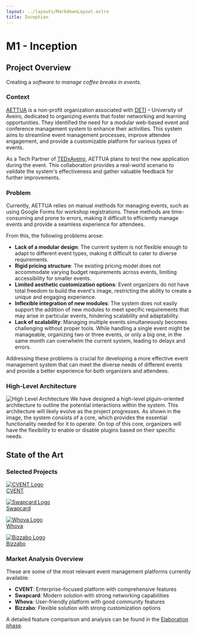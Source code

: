 ```yaml
---
layout: ../layouts/MarkdownLayout.astro
title: Inception
---
```


# M1 - Inception

## Project Overview

Creating a _software to manage coffee breaks in events_.

### Context

[AETTUA](https://www.aettua.pt/) is a non-profit organization associated with [DETI](https://www.ua.pt/pt/deti/) – University of Aveiro, dedicated to organizing events that foster networking and learning opportunities. They identified the need for a modular web-based event and conference management system to enhance their activities. This system aims to streamline event management processes, improve attendee engagement, and provide a customizable platform for various types of events.

As a Tech Partner of [TEDxAveiro](https://www.tedxaveiro.com/), AETTUA plans to test the new application during the event. This collaboration provides a real-world scenario to validate the system's effectiveness and gather valuable feedback for further improvements.

### Problem

Currently, AETTUA relies on manual methods for managing events, such as using Google Forms for workshop registrations. These methods are time-consuming and prone to errors, making it difficult to efficiently manage events and provide a seamless experience for attendees.

From this, the following problems arose:
- **Lack of a modular design**: The current system is not flexible enough to adapt to different event types, making it difficult to cater to diverse requirements.
- **Rigid pricing structure**: The existing pricing model does not accommodate varying budget requirements across events, limiting accessibility for smaller events.
- **Limited aesthetic customization options**: Event organizers do not have total freedom to build the event's image, restricting the ability to create a unique and engaging experience.
- **Inflexible integration of new modules**: The system does not easily support the addition of new modules to meet specific requirements that may arise in particular events, hindering scalability and adaptability.
- **Lack of scalability**: Managing multiple events simultaneously becomes challenging without proper tools. While handling a single event might be manageable, organizing two or three events, or only a big one, in the same month can overwhelm the current system, leading to delays and errors.

Addressing these problems is crucial for developing a more effective event management system that can meet the diverse needs of different events and provide a better experience for both organizers and attendees.

### High-Level Architecture
![High Level Architecture](../assets/img/HighLevelArchitecture.png)
We have designed a high-level plguin-oriented architecture to outline the potential interactions within the system. This architecture will likely evolve as the project progresses. As shown in the image, the system consists of a core, which provides the essential functionality needed for it to operate. On top of this core, organizers will have the flexibility to enable or disable plugins based on their specific needs.

## State of the Art

### Selected Projects

<div className="grid grid-cols-1 md:grid-cols-2 lg:grid-cols-4 gap-6 my-8">
  <a href="https://www.cvent.com/" target="_blank" rel="noopener noreferrer" 
    className="flex flex-col items-center p-6 border rounded-lg hover:shadow-lg transition-shadow">
    <div className="bg-white rounded-lg my-4 w-48 h-20 flex items-center justify-center">
      <img src="/logos/cvent-logo.png" alt="CVENT Logo" className="h-16" />
    </div>
    <span className="text-lg font-semibold">CVENT</span>
  </a>
  
  <a href="https://www.swapcard.com/" target="_blank" rel="noopener noreferrer"
    className="flex flex-col items-center p-6 border rounded-lg hover:shadow-lg transition-shadow">
    <div className="bg-white rounded-lg my-4 w-48 h-20 flex items-center justify-center">
      <img src="/logos/swapcard-logo.png" alt="Swapcard Logo" className="h-16" />
    </div>
    <span className="text-lg font-semibold">Swapcard</span>
  </a>
  
  <a href="https://whova.com/" target="_blank" rel="noopener noreferrer"
    className="flex flex-col items-center p-6 border rounded-lg hover:shadow-lg transition-shadow">
    <div className="bg-white rounded-lg my-4 w-48 h-20 flex items-center justify-center">
      <img src="/logos/whova-logo.jpg" alt="Whova Logo" className="h-16" />
    </div>
    <span className="text-lg font-semibold">Whova</span>
  </a>
  
  <a href="https://bizzabo.com/" target="_blank" rel="noopener noreferrer"
    className="flex flex-col items-center p-6 border rounded-lg hover:shadow-lg transition-shadow">
    <div className="bg-white rounded-lg my-4 w-48 h-20 flex items-center justify-center">
      <img src="/logos/bizzabo-logo.jpg" alt="Bizzabo Logo" className="h-16" />
    </div>
    <span className="text-lg font-semibold">Bizzabo</span>
  </a>
</div>

### Market Analysis Overview
These are some of the most relevant event management platforms currently available:

- **CVENT**: Enterprise-focused platform with comprehensive features
- **Swapcard**: Modern solution with strong networking capabilities
- **Whova**: User-friendly platform with good community features
- **Bizzabo**: Flexible solution with strong customization options

A detailed feature comparison and analysis can be found in the [Elaboration phase](/elaboration#features-comparison).
